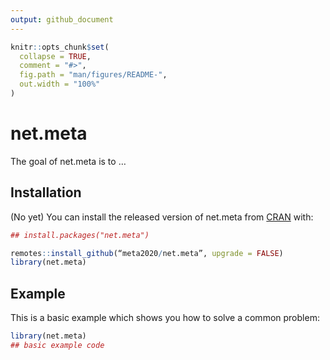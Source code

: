 ```yaml
---
output: github_document
---
```


<!-- README.md is generated from README.Rmd. Please edit that file -->

```r
knitr::opts_chunk$set(
  collapse = TRUE,
  comment = "#>",
  fig.path = "man/figures/README-",
  out.width = "100%"
)
```

# net.meta

<!-- badges: start -->
<!-- badges: end -->

The goal of net.meta is to ...

## Installation

(No yet) You can install the released version of net.meta from [CRAN](https://CRAN.R-project.org) with: 

``` r
## install.packages("net.meta")

remotes::install_github(“meta2020/net.meta”, upgrade = FALSE)
library(net.meta)

```

## Example

This is a basic example which shows you how to solve a common problem:

```r
library(net.meta)
## basic example code
```

